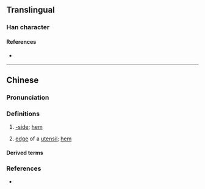 {{character info/new}}
==Translingual==

===Han character===
{{Han char|rn=32|rad=土|as=11|sn=14|four=48117|canj=GJJN|ids=⿰土乾}}

====References====
* {{Han ref|kx=0238.191|hdz=10478.040|uh=5898|ud=22680|bh=E159|bd=57689}}

----

==Chinese==
{{zh-forms}}

===Pronunciation===
{{zh-pron
|m=qián
|c=kin4
|mn=kîⁿ
|mn-t=gin5
|cat=
}}

===Definitions===
{{zh-hanzi}}

# {{lb|zh|Min Nan}} [[-side]]; [[hem]]
# {{lb|zh|Min Nan}} [[edge]] of a [[utensil]]; [[hem]]
{{attention|yue|also Cantonese according to Unihan???}}

====Derived terms====
{{zh-der|海墘}}

===References===
* {{R:yue:mfccd}}